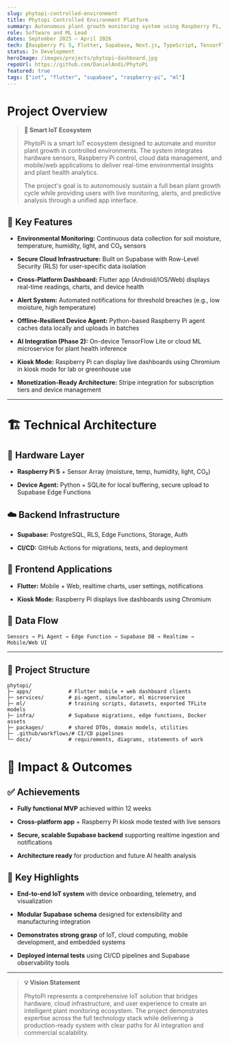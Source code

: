 ```yaml
---
slug: phytopi-controlled-environment
title: Phytopi Controlled Environment Platform
summary: Autonomous plant growth monitoring system using Raspberry Pi, Flutter apps, Supabase telemetry, and ML-based plant health insights.
role: Software and ML Lead
dates: September 2025 – April 2026
tech: [Raspberry Pi 5, Flutter, Supabase, Next.js, TypeScript, TensorFlow Lite, GitHub Actions]
status: In Development
heroImage: /images/projects/phytopi-dashboard.jpg
repoUrl: https://github.com/DanielAndi/PhytoPi
featured: true
tags: ["iot", "flutter", "supabase", "raspberry-pi", "ml"]
---
```


# Project Overview

> **🌱 Smart IoT Ecosystem**
> 
> PhytoPi is a smart IoT ecosystem designed to automate and monitor plant growth in controlled environments. The system integrates hardware sensors, Raspberry Pi control, cloud data management, and mobile/web applications to deliver real-time environmental insights and plant health analytics.
> 
> The project's goal is to autonomously sustain a full bean plant growth cycle while providing users with live monitoring, alerts, and predictive analysis through a unified app interface.

## 🎯 Key Features

- **Environmental Monitoring:** Continuous data collection for soil moisture, temperature, humidity, light, and CO₂ sensors

- **Secure Cloud Infrastructure:** Built on Supabase with Row-Level Security (RLS) for user-specific data isolation

- **Cross-Platform Dashboard:** Flutter app (Android/iOS/Web) displays real-time readings, charts, and device health

- **Alert System:** Automated notifications for threshold breaches (e.g., low moisture, high temperature)

- **Offline-Resilient Device Agent:** Python-based Raspberry Pi agent caches data locally and uploads in batches

- **AI Integration (Phase 2):** On-device TensorFlow Lite or cloud ML microservice for plant health inference

- **Kiosk Mode:** Raspberry Pi can display live dashboards using Chromium in kiosk mode for lab or greenhouse use

- **Monetization-Ready Architecture:** Stripe integration for subscription tiers and device management

---

# 🏗️ Technical Architecture

## 🔧 Hardware Layer

- **Raspberry Pi 5** + Sensor Array (moisture, temp, humidity, light, CO₂)

- **Device Agent:** Python + SQLite for local buffering, secure upload to Supabase Edge Functions

## ☁️ Backend Infrastructure

- **Supabase:** PostgreSQL, RLS, Edge Functions, Storage, Auth

- **CI/CD:** GitHub Actions for migrations, tests, and deployment

## 📱 Frontend Applications

- **Flutter:** Mobile + Web, realtime charts, user settings, notifications

- **Kiosk Mode:** Raspberry Pi displays live dashboards using Chromium

## 🔄 Data Flow

```
Sensors → Pi Agent → Edge Function → Supabase DB → Realtime → Mobile/Web UI
```

---

## 📁 Project Structure

```
phytopi/
├─ apps/            # Flutter mobile + web dashboard clients
├─ services/        # pi-agent, simulator, ml microservice
├─ ml/              # training scripts, datasets, exported TFLite models
├─ infra/           # Supabase migrations, edge functions, Docker assets
├─ packages/        # shared DTOs, domain models, utilities
├─ .github/workflows/# CI/CD pipelines
└─ docs/            # requirements, diagrams, statements of work
```

# 🎯 Impact & Outcomes

## ✅ Achievements

- **Fully functional MVP** achieved within 12 weeks

- **Cross-platform app** + Raspberry Pi kiosk mode tested with live sensors

- **Secure, scalable Supabase backend** supporting realtime ingestion and notifications

- **Architecture ready** for production and future AI health analysis

## 🌟 Key Highlights

- **End-to-end IoT system** with device onboarding, telemetry, and visualization

- **Modular Supabase schema** designed for extensibility and manufacturing integration

- **Demonstrates strong grasp** of IoT, cloud computing, mobile development, and embedded systems

- **Deployed internal tests** using CI/CD pipelines and Supabase observability tools

---

> **💡 Vision Statement**
> 
> PhytoPi represents a comprehensive IoT solution that bridges hardware, cloud infrastructure, and user experience to create an intelligent plant monitoring ecosystem. The project demonstrates expertise across the full technology stack while delivering a production-ready system with clear paths for AI integration and commercial scalability.